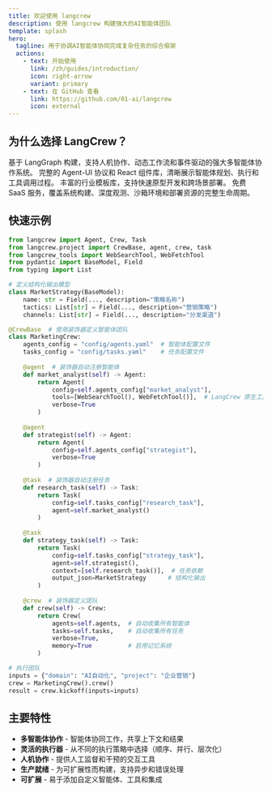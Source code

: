 ```yaml
---
title: 欢迎使用 langcrew
description: 使用 langcrew 构建强大的AI智能体团队
template: splash
hero:
  tagline: 用于协调AI智能体协同完成复杂任务的综合框架
  actions:
    - text: 开始使用
      link: /zh/guides/introduction/
      icon: right-arrow
      variant: primary
    - text: 在 GitHub 查看
      link: https://github.com/01-ai/langcrew
      icon: external
---
```



## 为什么选择 LangCrew？

<CardGrid stagger>
	<Card title="高级智能体框架" icon="rocket">
		基于 LangGraph 构建，支持人机协作、动态工作流和事件驱动的强大多智能体协作系统。
	</Card>
	<Card title="全栈可视化" icon="puzzle">
		完整的 Agent-UI 协议和 React 组件库，清晰展示智能体规划、执行和工具调用过程。
	</Card>
	<Card title="即用模板" icon="list-format">
		丰富的行业模板库，支持快速原型开发和跨场景部署。
	</Card>
	<Card title="集成开发运维" icon="information">
		免费 SaaS 服务，覆盖系统构建、深度观测、沙箱环境和部署资源的完整生命周期。
	</Card>
</CardGrid>

## 快速示例

```python
from langcrew import Agent, Crew, Task
from langcrew.project import CrewBase, agent, crew, task
from langcrew_tools import WebSearchTool, WebFetchTool
from pydantic import BaseModel, Field
from typing import List

# 定义结构化输出模型
class MarketStrategy(BaseModel):
    name: str = Field(..., description="策略名称")
    tactics: List[str] = Field(..., description="营销策略")
    channels: List[str] = Field(..., description="分发渠道")

@CrewBase  # 使用装饰器定义智能体团队
class MarketingCrew:
    agents_config = "config/agents.yaml"  # 智能体配置文件
    tasks_config = "config/tasks.yaml"    # 任务配置文件
    
    @agent  # 装饰器自动注册智能体
    def market_analyst(self) -> Agent:
        return Agent(
            config=self.agents_config["market_analyst"],
            tools=[WebSearchTool(), WebFetchTool()],  # LangCrew 原生工具
            verbose=True
        )
    
    @agent  
    def strategist(self) -> Agent:
        return Agent(
            config=self.agents_config["strategist"],
            verbose=True
        )
    
    @task  # 装饰器自动注册任务
    def research_task(self) -> Task:
        return Task(
            config=self.tasks_config["research_task"],
            agent=self.market_analyst()
        )
    
    @task
    def strategy_task(self) -> Task:
        return Task(
            config=self.tasks_config["strategy_task"],  
            agent=self.strategist(),
            context=[self.research_task()],  # 任务依赖
            output_json=MarketStrategy      # 结构化输出
        )
    
    @crew  # 装饰器定义团队
    def crew(self) -> Crew:
        return Crew(
            agents=self.agents,  # 自动收集所有智能体
            tasks=self.tasks,    # 自动收集所有任务
            verbose=True,
            memory=True          # 启用记忆系统
        )

# 执行团队
inputs = {"domain": "AI自动化", "project": "企业营销"}
crew = MarketingCrew().crew()
result = crew.kickoff(inputs=inputs)
```

## 主要特性

- **多智能体协作** - 智能体协同工作，共享上下文和结果
- **灵活的执行器** - 从不同的执行策略中选择（顺序、并行、层次化）
- **人机协作** - 提供人工监督和干预的交互工具
- **生产就绪** - 为可扩展性而构建，支持异步和错误处理
- **可扩展** - 易于添加自定义智能体、工具和集成
